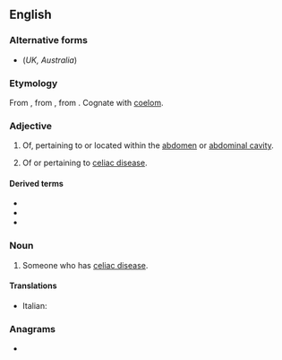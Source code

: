 ==English==

===Alternative forms===
* {{l|en|coeliac}} (''UK, Australia'')

===Etymology===
From {{etyl|la|en}} {{m|la|coeliacus}}, from {{etyl|grc|en}} {{m|grc|κοιλιακός}}, from {{m|grc|κοιλία||belly}}. Cognate with [[coelom]].

===Adjective===
{{en-adj|-}}

# {{lb|en|US|anatomy}} Of, pertaining to or located within the [[abdomen]] or [[abdominal cavity]].
# {{lb|en|US|medicine}} Of or pertaining to [[celiac disease]].

====Derived terms====
* {{l|en|celiac disease}}
* {{l|en|celiac plexus}}
* {{l|en|celiac sprue}}

===Noun===
{{en-noun}}

# Someone who has [[celiac disease]].

====Translations====
{{trans-top|someone who has celiac disease}}
* Italian: {{t+|it|celiaco|m}}
{{trans-mid}}
{{trans-bottom}}

===Anagrams===
* {{anagrams|en|acicle|calice}}